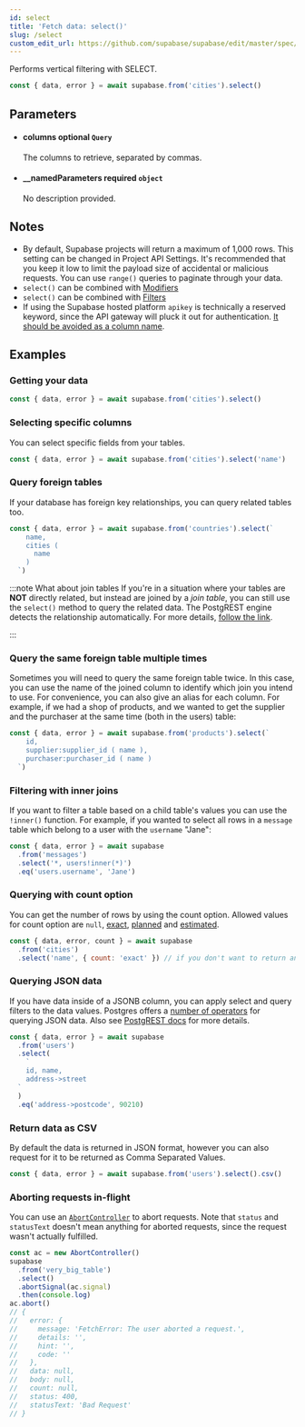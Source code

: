 ```yaml
---
id: select
title: 'Fetch data: select()'
slug: /select
custom_edit_url: https://github.com/supabase/supabase/edit/master/spec/supabase_js_v2_legacy.yml
---
```



Performs vertical filtering with SELECT.

```js
const { data, error } = await supabase.from('cities').select()
```

## Parameters

<ul className="method-list-group">
  
<li className="method-list-item">
  <h4 className="method-list-item-label">
    <span className="method-list-item-label-name">
      columns
    </span>
    <span className="method-list-item-label-badge false">
      optional
    </span>
    <span className="method-list-item-validation">
      <code>Query</code>
    </span>
  </h4>
  <div class="method-list-item-description">

The columns to retrieve, separated by commas.

  </div>
  
</li>

<li className="method-list-item">
  <h4 className="method-list-item-label">
    <span className="method-list-item-label-name">
      __namedParameters
    </span>
    <span className="method-list-item-label-badge required">
      required
    </span>
    <span className="method-list-item-validation">
      <code>object</code>
    </span>
  </h4>
  <div class="method-list-item-description">

No description provided.

  </div>
  
</li>

</ul>

## Notes

- By default, Supabase projects will return a maximum of 1,000 rows. This setting can be changed in Project API Settings. It's recommended that you keep it low to limit the payload size of accidental or malicious requests. You can use `range()` queries to paginate through your data.
- `select()` can be combined with [Modifiers](/docs/reference/javascript/using-modifiers)
- `select()` can be combined with [Filters](/docs/reference/javascript/using-filters)
- If using the Supabase hosted platform `apikey` is technically a reserved keyword, since the API gateway will pluck it out for authentication. [It should be avoided as a column name](https://github.com/supabase/supabase/issues/5465).

## Examples

### Getting your data

```js
const { data, error } = await supabase.from('cities').select()
```

### Selecting specific columns

You can select specific fields from your tables.

```js
const { data, error } = await supabase.from('cities').select('name')
```

### Query foreign tables

If your database has foreign key relationships, you can query related tables too.

```js
const { data, error } = await supabase.from('countries').select(`
    name,
    cities (
      name
    )
  `)
```

:::note What about join tables
If you're in a situation where your tables are **NOT** directly related, but instead are joined by a _join table_,
you can still use the `select()` method to query the related data. The PostgREST engine detects the relationship automatically.
For more details, [follow the link](https://postgrest.org/en/latest/api.html#embedding-through-join-tables).

:::

### Query the same foreign table multiple times

Sometimes you will need to query the same foreign table twice.
In this case, you can use the name of the joined column to identify
which join you intend to use. For convenience, you can also give an
alias for each column. For example, if we had a shop of products,
and we wanted to get the supplier and the purchaser at the same time
(both in the users) table:

```js
const { data, error } = await supabase.from('products').select(`
    id,
    supplier:supplier_id ( name ),
    purchaser:purchaser_id ( name )
  `)
```

### Filtering with inner joins

If you want to filter a table based on a child table's values you can use the `!inner()` function. For example, if you wanted
to select all rows in a `message` table which belong to a user with the `username` "Jane":

```js
const { data, error } = await supabase
  .from('messages')
  .select('*, users!inner(*)')
  .eq('users.username', 'Jane')
```

### Querying with count option

You can get the number of rows by using the count option.
Allowed values for count option are `null`, [exact](https://postgrest.org/en/stable/api.html#exact-count), [planned](https://postgrest.org/en/stable/api.html#planned-count) and [estimated](https://postgrest.org/en/stable/api.html#estimated-count).

```js
const { data, error, count } = await supabase
  .from('cities')
  .select('name', { count: 'exact' }) // if you don't want to return any rows, you can use { count: 'exact', head: true }
```

### Querying JSON data

If you have data inside of a JSONB column, you can apply select
and query filters to the data values. Postgres offers a
[number of operators](https://www.postgresql.org/docs/current/functions-json.html)
for querying JSON data. Also see
[PostgREST docs](http://postgrest.org/en/v7.0.0/api.html#json-columns) for more details.

```js
const { data, error } = await supabase
  .from('users')
  .select(
    `
    id, name,
    address->street
  `
  )
  .eq('address->postcode', 90210)
```

### Return data as CSV

By default the data is returned in JSON format, however you can also request for it to be returned as Comma Separated Values.

```js
const { data, error } = await supabase.from('users').select().csv()
```

### Aborting requests in-flight

You can use an [`AbortController`](https://developer.mozilla.org/en-US/docs/Web/API/AbortController) to abort requests. Note that `status` and `statusText` doesn't mean anything for aborted requests, since the request wasn't actually fulfilled.

```js
const ac = new AbortController()
supabase
  .from('very_big_table')
  .select()
  .abortSignal(ac.signal)
  .then(console.log)
ac.abort()
// {
//   error: {
//     message: 'FetchError: The user aborted a request.',
//     details: '',
//     hint: '',
//     code: ''
//   },
//   data: null,
//   body: null,
//   count: null,
//   status: 400,
//   statusText: 'Bad Request'
// }
```
